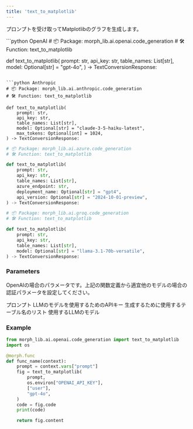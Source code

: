 ```yaml
---
title: 'text_to_matplotlib'
---
```


プロンプトを受け取ってMatplotlibのグラフを生成します。

<CodeGroup>
```python OpenAI
# 📦 Package: morph_lib.ai.openai.code_generation
# 🛠️ Function: text_to_matplotlib

def text_to_matplotlib(
    prompt: str,
    api_key: str,
    table_names: List[str],
    model: Optional[str] = "gpt-4o",
) -> TextConversionResponse:
```

```python Anthropic
# 📦 Package: morph_lib.ai.anthropic.code_generation
# 🛠️ Function: text_to_matplotlib

def text_to_matplotlib(
    prompt: str,
    api_key: str,
    table_names: List[str],
    model: Optional[str] = "claude-3-5-haiku-latest",
    max_tokens: Optional[int] = 1024,
) -> TextConversionResponse:
```

```python Azure
# 📦 Package: morph_lib.ai.azure.code_generation
# 🛠️ Function: text_to_matplotlib

def text_to_matplotlib(
    prompt: str,
    api_key: str,
    table_names: List[str],
    azure_endpoint: str,
    deployment_name: Optional[str] = "gpt4",
    api_version: Optional[str] = "2024-10-01-preview",
) -> TextConversionResponse:
```

```python Groq
# 📦 Package: morph_lib.ai.groq.code_generation
# 🛠️ Function: text_to_matplotlib

def text_to_matplotlib(
    prompt: str,
    api_key: str,
    table_names: List[str],
    model: Optional[str] = "llama-3.1-70b-versatile",
) -> TextConversionResponse:
```

</CodeGroup>

### Parameters

OpenAIの場合のパラメータです。上記の関数定義から適宜他のモデルの場合の認証パラメータを設定してください。

<ParamField body="prompt" type="string" required>
プロンプト
</ParamField>

<ParamField body="api_key" type="string" required>
LLMのモデルを使用するためのAPIキー
</ParamField>

<ParamField body="table_names" type="list" required>
生成するために使用するテーブル名のリスト
</ParamField>

<ParamField body="model" type="string" optional>
使用するLLMのモデル
</ParamField>

### Example

```python
from morph_lib.ai.openai.code_generation import text_to_matplotlib
import os

@morph.func
def func_name(context):
    prompt = context.vars["prompt"]
    fig = text_to_matplotlib(
		prompt,
		os.environ["OPENAI_API_KEY"],
		["user"],
		"gpt-4o",
	)
	code = fig.code
	print(code)

	return fig.content
```
